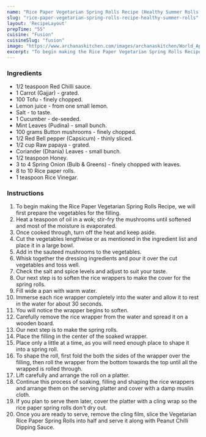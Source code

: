 ---
name: "Rice Paper Vegetarian Spring Rolls Recipe (Healthy Summer Rolls)"
slug: "rice-paper-vegetarian-spring-rolls-recipe-healthy-summer-rolls"
layout: 'RecipeLayout'
prepTime: "55"
cuisine: "Fusion"
cuisineSlug: "fusion"
image: "https://www.archanaskitchen.com/images/archanaskitchen/World_Appetizers/Vegetarian_Rice_Paper_Asian_Chinese_Spring_Rolls_Steamed_Recipe-12.jpg"
excerpt: "To begin making the Rice Paper Vegetarian Spring Rolls Recipe, we will first prepare the vegetables for the filling"
---

### Ingredients

- 1/2 teaspoon Red Chilli sauce.
- 1 Carrot (Gajjar) - grated.
- 100 Tofu - finely chopped.
- Lemon juice - from one small lemon.
- Salt - to taste.
- 1 Cucumber - de-seeded.
- Mint Leaves (Pudina) - small bunch.
- 100 grams Button mushrooms - finely chopped.
- 1/2 Red Bell pepper (Capsicum) - thinly sliced.
- 1/2 cup Raw papaya - grated.
- Coriander (Dhania) Leaves - small bunch.
- 1/2 teaspoon Honey.
- 3 to 4 Spring Onion (Bulb & Greens) - finely chopped with leaves.
- 8 to 10 Rice paper rolls.
- 1 teaspoon Rice Vinegar.

### Instructions

1. To begin making the Rice Paper Vegetarian Spring Rolls Recipe, we will first prepare the vegetables for the filling.
1. Heat a teaspoon of oil in a wok; stir-fry the mushrooms until softened and most of the moisture is evaporated.
1. Once cooked through, turn off the heat and keep aside.
1. Cut the vegetables lengthwise or as mentioned in the ingredient list and place it in a large bowl.
1. Add in the sauteed mushrooms to the vegetables.
1. Whisk together the dressing ingredients and pour it over the cut vegetables and toss well.
1. Check the salt and spice levels and adjust to suit your taste.
1. Our next step is to soften the rice wrappers to make the cover for the spring rolls.
1. Fill wide a pan with warm water.
1. Immerse each rice wrapper completely into the water and allow it to rest in the water for about 30 seconds.
1. You will notice the wrapper begins to soften.
1. Carefully remove the rice wrapper from the water and spread it on a wooden board.
1. Our next step is to make the spring rolls.
1. Place the filling in the center of the soaked wrapper.
1. Place only a little at a time, as you will need enough place to shape it into a spring roll.
1. To shape the roll, first fold the both the sides of the wrapper over the filling, then roll the wrapper from the bottom towards the top until all the wrapped is rolled through.
1. Lift carefully and arrange the roll on a platter.
1. Continue this process of soaking, filling and shaping the rice wrappers and arrange them on the serving platter and cover with a damp muslin cloth.
1. If you plan to serve them later, cover the platter with a cling wrap so the rice paper spring rolls don't dry out.
1. Once you are ready to serve, remove the cling film, slice the Vegetarian Rice Paper Spring Rolls into half and serve it along with Peanut Chilli Dipping Sauce.
